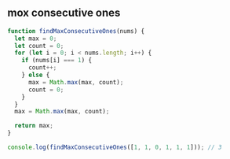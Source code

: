 
## mox consecutive ones

```js title="findMaxConsecutiveOnes"
function findMaxConsecutiveOnes(nums) {
  let max = 0;
  let count = 0;
  for (let i = 0; i < nums.length; i++) {
    if (nums[i] === 1) {
      count++;
    } else {
      max = Math.max(max, count);
      count = 0;
    }
  }
  max = Math.max(max, count);

  return max;
}

console.log(findMaxConsecutiveOnes([1, 1, 0, 1, 1, 1])); // 3
```
